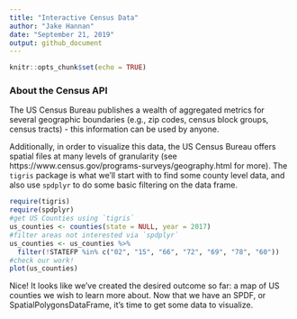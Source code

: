 ```yaml
---
title: "Interactive Census Data"
author: "Jake Hannan"
date: "September 21, 2019"
output: github_document
---
```


```r
knitr::opts_chunk$set(echo = TRUE)
```

### About the Census API

The US Census Bureau publishes a wealth of aggregated metrics for several geographic boundaries (e.g., zip codes, census block groups, census tracts) - this information can be used by anyone. 

Additionally, in order to visualize this data, the US Census Bureau offers spatial files at many levels of granularity (see https://www.census.gov/programs-surveys/geography.html for more). The `tigris` package is what we'll start with to find some county level data, and also use `spdplyr` to do some basic filtering on the data frame.

```r
require(tigris)
require(spdplyr)
#get US Counties using `tigris`
us_counties <- counties(state = NULL, year = 2017)
#filter areas not interested via `spdplyr`
us_counties <- us_counties %>%
  filter(!STATEFP %in% c("02", "15", "66", "72", "69", "78", "60"))
#check our work!
plot(us_counties)
```

Nice! It looks like we've created the desired outcome so far: a map of US counties we wish to learn more about. Now that we have an SPDF, or SpatialPolygonsDataFrame, it's time to get some data to visualize. 